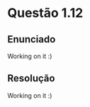 <!-- Criado por Djonathan Quadras -->

# Questão 1.12 {-}

## Enunciado {-}

Working on it :)

## Resolução {-}

Working on it :)